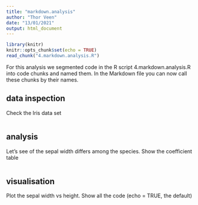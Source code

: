 ```yaml
---
title: "markdown.analysis"
author: "Thor Veen"
date: "13/01/2021"
output: html_document
---
```


```r
library(knitr)
knitr::opts_chunk$set(echo = TRUE)
read_chunk("4.markdown.analysis.R")
```

For this analysis we segmented code in the R script 4.markdown.analysis.R into code chunks and named them. In the Markdown file you can now call these chunks by their names.

## data inspection
Check the Iris data set
```r
```

## analysis
Let's see of the sepal width differs among the species.
Show the coefficient table
```r
```

## visualisation
Plot the sepal width vs height. Show all the code (echo = TRUE, the default)
```r
```




